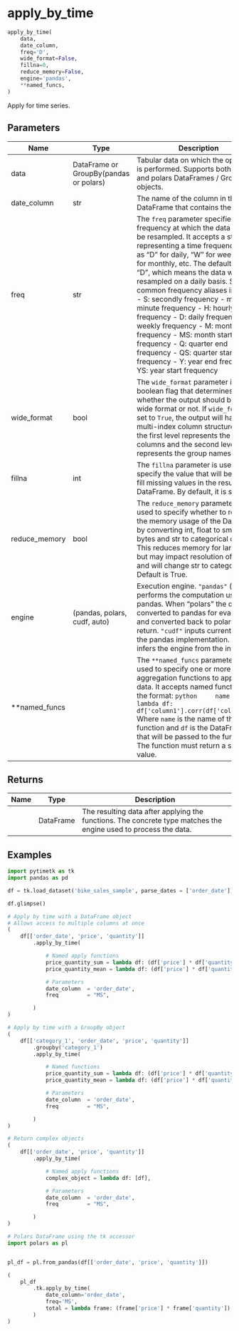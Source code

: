 # apply_by_time { #pytimetk.apply_by_time }

```python
apply_by_time(
    data,
    date_column,
    freq='D',
    wide_format=False,
    fillna=0,
    reduce_memory=False,
    engine='pandas',
    **named_funcs,
)
```

Apply for time series.

## Parameters {.doc-section .doc-section-parameters}

| Name          | Type                                   | Description                                                                                                                                                                                                                                                                                                                                                                                                                                                                                                                                                                                                      | Default    |
|---------------|----------------------------------------|------------------------------------------------------------------------------------------------------------------------------------------------------------------------------------------------------------------------------------------------------------------------------------------------------------------------------------------------------------------------------------------------------------------------------------------------------------------------------------------------------------------------------------------------------------------------------------------------------------------|------------|
| data          | DataFrame or GroupBy(pandas or polars) | Tabular data on which the operation is performed. Supports both pandas and polars DataFrames / GroupBy objects.                                                                                                                                                                                                                                                                                                                                                                                                                                                                                                  | _required_ |
| date_column   | str                                    | The name of the column in the DataFrame that contains the dates.                                                                                                                                                                                                                                                                                                                                                                                                                                                                                                                                                 | _required_ |
| freq          | str                                    | The `freq` parameter specifies the frequency at which the data should be resampled. It accepts a string representing a time frequency, such as "D" for daily, "W" for weekly, "M" for monthly, etc. The default value is "D", which means the data will be resampled on a daily basis. Some common frequency aliases include:  - S: secondly frequency - min: minute frequency - H: hourly frequency - D: daily frequency - W: weekly frequency - M: month end frequency - MS: month start frequency - Q: quarter end frequency - QS: quarter start frequency - Y: year end frequency - YS: year start frequency | `'D'`      |
| wide_format   | bool                                   | The `wide_format` parameter is a boolean flag that determines whether the output should be in wide format or not. If `wide_format` is set to `True`, the output will have a multi-index column structure, where the first level represents the original columns and the second level represents the group names.                                                                                                                                                                                                                                                                                                 | `False`    |
| fillna        | int                                    | The `fillna` parameter is used to specify the value that will be used to fill missing values in the resulting DataFrame. By default, it is set to 0.                                                                                                                                                                                                                                                                                                                                                                                                                                                             | `0`        |
| reduce_memory | bool                                   | The `reduce_memory` parameter is used to specify whether to reduce the memory usage of the DataFrame by converting int, float to smaller bytes and str to categorical data. This reduces memory for large data but may impact resolution of float and will change str to categorical. Default is True.                                                                                                                                                                                                                                                                                                           | `False`    |
| engine        | (pandas, polars, cudf, auto)           | Execution engine. ``"pandas"`` (default) performs the computation using pandas. When "polars" the data is converted to pandas for evaluation and converted back to polars on return. ``"cudf"`` inputs currently reuse the pandas implementation. ``"auto"`` infers the engine from the input data.                                                                                                                                                                                                                                                                                                              | `"pandas"` |
| **named_funcs |                                        | The `**named_funcs` parameter is used to specify one or more custom aggregation functions to apply to the data. It accepts named functions in the format:  ``` python     name = lambda df: df['column1'].corr(df['column2']]) ```  Where `name` is the name of the function and `df` is the DataFrame that will be passed to the function. The function must return a single value.                                                                                                                                                                                                                             | `{}`       |

## Returns {.doc-section .doc-section-returns}

| Name   | Type      | Description                                                                                                     |
|--------|-----------|-----------------------------------------------------------------------------------------------------------------|
|        | DataFrame | The resulting data after applying the functions. The concrete type matches the engine used to process the data. |

## Examples {.doc-section .doc-section-examples}

```python
import pytimetk as tk
import pandas as pd

df = tk.load_dataset('bike_sales_sample', parse_dates = ['order_date'])

df.glimpse()
```

```python
# Apply by time with a DataFrame object
# Allows access to multiple columns at once
(
    df[['order_date', 'price', 'quantity']]
        .apply_by_time(

            # Named apply functions
            price_quantity_sum = lambda df: (df['price'] * df['quantity']).sum(),
            price_quantity_mean = lambda df: (df['price'] * df['quantity']).mean(),

            # Parameters
            date_column  = 'order_date',
            freq         = "MS",

        )
)
```

```python
# Apply by time with a GroupBy object
(
    df[['category_1', 'order_date', 'price', 'quantity']]
        .groupby('category_1')
        .apply_by_time(

            # Named functions
            price_quantity_sum = lambda df: (df['price'] * df['quantity']).sum(),
            price_quantity_mean = lambda df: (df['price'] * df['quantity']).mean(),

            # Parameters
            date_column  = 'order_date',
            freq         = "MS",

        )
)
```

```python
# Return complex objects
(
    df[['order_date', 'price', 'quantity']]
        .apply_by_time(

            # Named apply functions
            complex_object = lambda df: [df],

            # Parameters
            date_column  = 'order_date',
            freq         = "MS",

        )
)
```

```python
# Polars DataFrame using the tk accessor
import polars as pl


pl_df = pl.from_pandas(df[['order_date', 'price', 'quantity']])

(
    pl_df
        .tk.apply_by_time(
            date_column='order_date',
            freq='MS',
            total = lambda frame: (frame['price'] * frame['quantity']).sum(),
        )
)
```